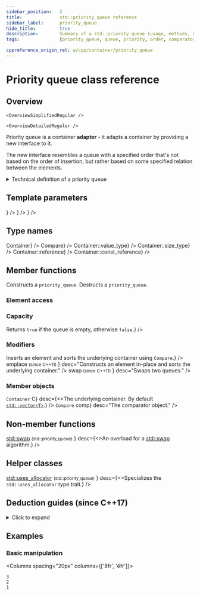 ```yaml
---
sidebar_position:	2
title:				std::priority_queue reference
sidebar_label:		priority_queue
hide_title:			true
description:		Summary of a std::priority_queue (usage, methods, etc.) - C++ Language
tags:				[priority_queue, queue, priority, order, comparator]

cppreference_origin_rel: w/cpp/container/priority_queue
---
```



<!------------------ Codes ----------------->

<!-- Further Examples -->

<!-- Overview -->

<!-- Deduction Guides -->


<NotFinished />

# Priority queue class reference

## Overview

<Tabs>
<TabItem value="simplified" label="Simplified" default>

	<OverviewSimplifiedRegular />

</TabItem>
<TabItem value="detailed" label="Detailed">

	<OverviewDetailedReguler />

</TabItem>
</Tabs>

Priority queue is a container **adapter** - it adapts a container by providing a new interface to it.

The new interface resembles a queue with a specified order that's not based on the order of insertion,
but rather based on some specified relation between the elements.

<details>
<summary>Technical definition of a priority queue</summary>
<div>

A priority queue is a container adaptor that provides constant time lookup of the largest (by default) element, at the expense of logarithmic insertion and extraction.

A user-provided `Compare` can be supplied to change the ordering, e.g. using  would cause the smallest element to appear as the [`top()`](#).

Working with a `priority_queue` is similar to managing a heap in some random access container, with the benefit of not being able to accidentally invalidate the heap.

</div>
</details>

<ClassSummary name="priority_queue" namespaces="std" folder="prority-queue" headerName="queue">

## Template parameters

<SymbolTable noTraits>
	<Symbol
			name="T"
			desc={<TemplateParamTExplanation/>}
		/>
	<Symbol
			name="Container"
			desc={<TemplateParamContainerExplanation/>}
		/>
	<Symbol
			name="Compare"
			desc={<TemplateParamCompareExplanation/>}
		/>
</SymbolTable>

## Type names

<SymbolTable>
	<Symbol pub name="container_type"				desc={<code>Container</code>} />
	<Symbol pub name="value_compare" 				desc={<code>Compare</code>} />
	<Symbol pub name="value_type"			desc={<code>Container::value_type</code>} />
	<Symbol pub name="size_type"				desc={<code>Container::size_type</code>} />
	<Symbol pub name="reference"			desc={<code>Container::reference</code>} />
	<Symbol pub name="const_reference"			desc={<code>Container::const_reference</code>} />
</SymbolTable>

## Member functions

<SymbolTable>
	<Symbol pub autoLink linkName="constructor" name="(constructor)">
		Constructs a <code>priority_queue</code>.
	</Symbol>
	<Symbol pub autoLink linkName="destructors" name="(destructor)">
		Destructs a <code>priority_queue</code>.
	</Symbol>
	<Symbol pub autoLink linkName="operator_assign" name="operator="
			desc="Assigns one priority queue to another."
		/>
</SymbolTable>

### Element access

<SymbolTable>
	<Symbol pub autoLink name="top" desc="Accesses the element at the top." />
</SymbolTable>

### Capacity

<SymbolTable>
	<Symbol pub autoLink name="empty"
			desc={<>Returns <code>true</code> if the queue is empty, otherwise <code>false</code>.</>}
		/>
	<Symbol pub autoLink name="size" desc="Returns the number of elements in the queue." />
</SymbolTable>

### Modifiers

<SymbolTable>
	<Symbol pub autoLink name="push"
			desc={<>Inserts an element and sorts the underlying container using <code>Compare</code>.</>}
		/>
	<Symbol pub autoLink linkName="emplace" name={<>emplace <small>(since C++11)</small> </>}
			desc="Constructs an element in-place and sorts the underlying container."
		/>
	<Symbol pub autoLink name="pop"
			desc="Removes the top element."
		/>
	<Symbol pub autoLink linkName="swap" name={<>swap <small>(since C++11)</small> </>}
			desc="Swaps two queues."
		/>
</SymbolTable>

### Member objects

<SymbolTable>
	<Symbol prot name={<><code>Container</code> C</>}
			desc={<>The underlying container. By default <a href="/docs/containers/arrays/vector"><code>std::vector&lt;T&gt;</code></a>.</>}
		/>
	<Symbol prot name={<><code>Compare</code> comp</>} desc="The comparator object." />
</SymbolTable>

## Non-member functions

<SymbolTable noTraits>
	<Symbol name={<>
			<a href="#">std::swap</a> <small>(std::priority_queue)</small>
		</>}
			desc={<>An overload for a <a href="#">std::swap</a> algorithm.</>}
		/>
</SymbolTable>

## Helper classes

<SymbolTable noTraits>
	<Symbol name={<>
			<a href="#">std::uses_allocator</a> <small>(std::priority_queue)</small>
		</>}
			desc={<>Specializes the <code>std::uses_allocator</code> type trait.</>}
		/>
</SymbolTable>

</ClassSummary>


## Deduction guides (since C++17)
<details>
<summary>Click to expand</summary>
<div>
	<DeductionGuides/>
</div>
</details>

## Examples

### Basic manipulation

<Columns spacing="20px" columns={['8fr', '4fr']}>
<div>

<CustomCodeBlock withTitle>
	<FurtherExamplePushPopPrint />
</CustomCodeBlock>

</div>
<div>

```plaintext title="Result"
3
2
1
```

</div>
</Columns>
